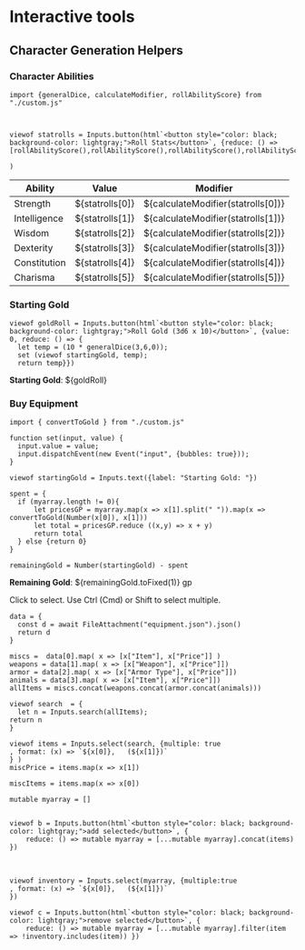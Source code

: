 # Interactive tools

## Character Generation Helpers

### Character Abilities

```{ojs}

import {generalDice, calculateModifier, rollAbilityScore} from "./custom.js"



viewof statrolls = Inputs.button(html`<button style="color: black; background-color: lightgray;">Roll Stats</button>`, {reduce: () => [rollAbilityScore(),rollAbilityScore(),rollAbilityScore(),rollAbilityScore(),rollAbilityScore(),rollAbilityScore()]}

)
```

| Ability      | Value           | Modifier                           |
|--------------|-----------------|------------------------------------|
| Strength     | ${statrolls[0]} | ${calculateModifier(statrolls[0])} |
| Intelligence | ${statrolls[1]} | ${calculateModifier(statrolls[1])} |
| Wisdom       | ${statrolls[2]} | ${calculateModifier(statrolls[2])} |
| Dexterity    | ${statrolls[3]} | ${calculateModifier(statrolls[3])} |
| Constitution | ${statrolls[4]} | ${calculateModifier(statrolls[4])} |
| Charisma     | ${statrolls[5]} | ${calculateModifier(statrolls[5])} |


### Starting Gold 

```{ojs}


viewof goldRoll = Inputs.button(html`<button style="color: black; background-color: lightgray;">Roll Gold (3d6 x 10)</button>`, {value: 0, reduce: () => {
  let temp = (10 * generalDice(3,6,0));
  set (viewof startingGold, temp);
  return temp}})
```

**Starting Gold**: ${goldRoll}

### Buy Equipment 

```{ojs}

import { convertToGold } from "./custom.js"

function set(input, value) {
  input.value = value;
  input.dispatchEvent(new Event("input", {bubbles: true}));
}

viewof startingGold = Inputs.text({label: "Starting Gold: "})

spent = {
  if (myarray.length != 0){
      let pricesGP = myarray.map(x => x[1].split(" ")).map(x => convertToGold(Number(x[0]), x[1]))
      let total = pricesGP.reduce ((x,y) => x + y)
      return total
  } else {return 0}
}

remainingGold = Number(startingGold) - spent
```

**Remaining Gold**: ${remainingGold.toFixed(1)} gp

Click to select. Use Ctrl (Cmd) or Shift to select multiple.

```{ojs}
data = {
  const d = await FileAttachment("equipment.json").json()
  return d
}

miscs =  data[0].map( x => [x["Item"], x["Price"]] )
weapons = data[1].map( x => [x["Weapon"], x["Price"]])
armor = data[2].map( x => [x["Armor Type"], x["Price"]])
animals = data[3].map( x => [x["Item"], x["Price"]])
allItems = miscs.concat(weapons.concat(armor.concat(animals)))
```


```{ojs}
viewof search  = {
  let n = Inputs.search(allItems);
return n
}
```

```{ojs}
viewof items = Inputs.select(search, {multiple: true
, format: (x) => `${x[0]},   (${x[1]})`
} )
miscPrice = items.map(x => x[1])

miscItems = items.map(x => x[0])

```


```{ojs}
mutable myarray = []


viewof b = Inputs.button(html`<button style="color: black; background-color: lightgray;">add selected</button>`, {
    reduce: () => mutable myarray = [...mutable myarray].concat(items) })
```

<br>

```{ojs}
viewof inventory = Inputs.select(myarray, {multiple:true
, format: (x) => `${x[0]},   (${x[1]})`
})

```


```{ojs}

viewof c = Inputs.button(html`<button style="color: black; background-color: lightgray;">remove selected</button>`, {
    reduce: () => mutable myarray = [...mutable myarray].filter(item => !inventory.includes(item)) })
```


